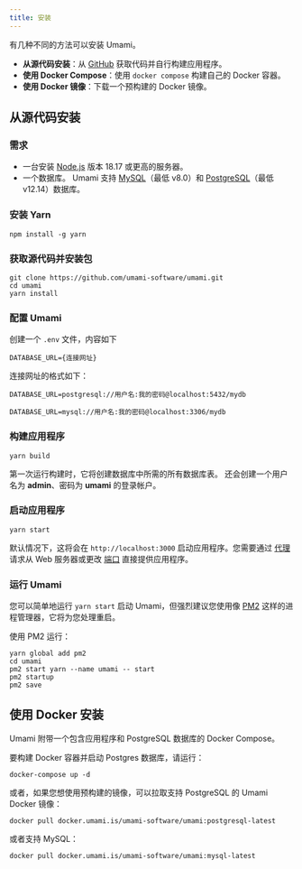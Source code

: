 ```yaml
---
title: 安装
---
```


有几种不同的方法可以安装 Umami。

- **从源代码安装**：从 [GitHub](https://github.com/umami-software/umami) 获取代码并自行构建应用程序。
- **使用 Docker Compose**：使用 `docker compose` 构建自己的 Docker 容器。
- **使用 Docker 镜像**：下载一个预构建的 Docker 镜像。

## 从源代码安装

### 需求

- 一台安装 [Node.js](https://nodejs.org/) 版本 18.17 或更高的服务器。
- 一个数据库。 Umami 支持 [MySQL](https://www.mysql.com/)（最低 v8.0）和 [PostgreSQL](https://www.postgresql.org/)（最低 v12.14）数据库。

### 安装 Yarn

```shell
npm install -g yarn
```

### 获取源代码并安装包

```shell
git clone https://github.com/umami-software/umami.git
cd umami
yarn install
```

### 配置 Umami

创建一个 `.env` 文件，内容如下

```dotenv
DATABASE_URL={连接网址}
```

连接网址的格式如下：

```dotenv
DATABASE_URL=postgresql://用户名:我的密码@localhost:5432/mydb

DATABASE_URL=mysql://用户名:我的密码@localhost:3306/mydb
```

### 构建应用程序

```shell
yarn build
```

第一次运行构建时，它将创建数据库中所需的所有数据库表。
还会创建一个用户名为 **admin**、密码为 **umami** 的登录帐户。

### 启动应用程序

```shell
yarn start
```

默认情况下，这将会在 `http://localhost:3000` 启动应用程序。您需要通过 [代理](https://docs.nginx.com/nginx/admin-guide/web-server/reverse-proxy/) 请求从 Web 服务器或更改 [端口](https://nextjs.org/docs/api-reference/cli#production) 直接提供应用程序。

### 运行 Umami

您可以简单地运行 `yarn start` 启动 Umami，但强烈建议您使用像 [PM2](https://pm2.keymetrics.io/) 这样的进程管理器，它将为您处理重启。

使用 PM2 运行：

```shell
yarn global add pm2
cd umami
pm2 start yarn --name umami -- start
pm2 startup
pm2 save
```

## 使用 Docker 安装

Umami 附带一个包含应用程序和 PostgreSQL 数据库的 Docker Compose。

要构建 Docker 容器并启动 Postgres 数据库，请运行：

```shell
docker-compose up -d
```

或者，如果您想使用预构建的镜像，可以拉取支持 PostgreSQL 的 Umami Docker 镜像：

```shell
docker pull docker.umami.is/umami-software/umami:postgresql-latest
```

或者支持 MySQL：

```shell
docker pull docker.umami.is/umami-software/umami:mysql-latest
```